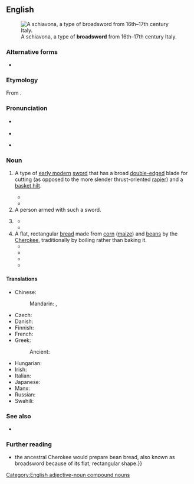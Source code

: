 {{also|broad sword}}
==English==
{{wikipedia|Basket-hilted sword}}
[[File:Schiavona-Morges.jpg|thumb|right|A schiavona, a type of '''broadsword''' from 16th–17th century Italy.]]

===Alternative forms===
* {{l|en|broad sword}}

===Etymology===
From {{compound|en|broad|sword}}.

===Pronunciation===
* {{a|UK}} {{IPA|en|/ˈbɹɔːd.sɔːd/}}
* {{audio|en|LL-Q1860 (eng)-Vealhurl-broadsword.wav|Audio (Southern England)}}
* {{a|US}} {{IPA|en|/ˈbɹɔd.sɔɹd/}}

===Noun===
{{en-noun}}

# {{lb|en|history}} A type of [[early modern]] [[sword]] that has a broad [[double-edged]] blade for cutting (as opposed to the more slender thrust-oriented [[rapier]]) and a [[basket hilt]].
#* {{quote-book|en|year=1861
|title=Athletic Sports and Recreations for Boys
|first=John George|last=Wood
|page=93
|url=https://books.google.com/books?id=YssDAAAAQAAJ&pg=PA93
|passage=The principal distinction between the '''broadsword''' and the rapier is, that the latter is formed only for thrusting, while the former is adapted for cutting also. Indeed, those who use the '''broadsword''' are, in my opinion, too apt to neglect the use of the point, and to give their attention almost exclusively to the cuts.}}
#* {{quote-book|en|year=1995
|title=The Encyclopedia of the Sword
|first=Nick|last=Evangelista
|isbn=9780313278969
|page=79
|url=https://books.google.com/books?id=TyJ8ebnS1HMC&pg=PA79
|passage=One version of the '''broadsword''', the Highland '''broadsword''', was adopted as the national sword of Scotland.  Another, the ''schiavona'', was Italy's version of the weapon.}}
# A person armed with such a sword.
# {{lb|en|colloquial|often|fantasy}} {{syn of|en|longsword}}
#* {{quote-book|en|year=1990
|year_published=1997
|chapter={{w|Conan the Magnificent}}
|title={{w|The Conan Chronicles II}}
|authorlink=Robert Jordan|first=Robert|last=Jordan
|passage=The Brythunian's arm drew back; the ancient '''broadsword''' with its strange, clawed quillons arcked spinning through the air.}}
#* {{quote-book|en|year=2013
|first=Colin|last=Brown
|chapter=1415 Azincourt
|title=Glory and B*llocks: The Truth Behind Ten Defining Events in British History
|url=https://books.google.com/books?id=aZucAwAAQBAJ&pg=PA46
|isbn=9781780744438
|page=46
|passage=Henry carried a heavy '''broadsword''' with a cruciform hilt, and a decorated dagger on his hip known as a ''misericord'' because its blade could release souls.  The English knights and men-at-arms carried '''broadswords''', maces for smashing skulls and the murderous pole-axe, combining a spear with an axehead about five feet long.}}
# A flat, rectangular [[bread]] made from [[corn]] ([[maize]]) and [[bean]]s by the [[Cherokee]], traditionally by boiling rather than baking it.
#* {{quote-book|en|date=2007-05-01|author=Andrew F. Smith|title=The Oxford Companion to American Food and Drink|publisher=Oxford University Press|isbn=9780199885763
|text=Cherokee "''broadswords'''" and "dog-heads," or Iroquois wedding breads (paired like dumbbells) might be eaten and described by visitors, but apparently were not adapted by colonial farmers other than a few intermarried pioneers.}}
#* {{quote-book|en|date=2013-01-31|author=Andrew Smith|title=The Oxford Encyclopedia of Food and Drink in America|isbn=9780199734962|page=701
|text=These breads were noted by early English explorers of the East Coast and continue to be made as Cherokee '''broadswords''', Navajo kneel-down bread, and other dishes. Tamale pie is one of a group of American foods invented outside the ethnic{{nb...}}}}
#* {{quote-book|en|date=2014-01-07|author=Joseph Bruchac|title=On This Long Journey, the Journal of Jesse Smoke, a Cherokee Boy, the Trail of Tears, 1838|publisher=Scholastic Inc.|isbn=9780545633819
|text=Then took two '''broadsword''' corn dumplings from the basket Mother left out on the porch last night. Ate them as I walked our line of rail fence after letting out the cows from the barn. The dumplings were delicious, and I wished I had{{nb...}}}}
#* {{quote-book|en|date=2014-10-30|author=Robert J. Conley|title=Mountain Windsong: A Novel of the Trail of Tears|publisher=University of Oklahoma Press|isbn=9780806175638|page=143
|text=Well, after awhile we just sat right down there on the ground by that fire beside the creek, and we ate some of those '''broadswords''', hot and fresh, and I tell you, that was the best bean bread I ever ate.}}

====Translations====
{{trans-top|longsword with a broad cutting blade}}
* Chinese:
*: Mandarin: {{t|cmn|闊劍}}, {{t|cmn|阔剑|tr=kuòjiàn}}
* Czech: {{t|cs|široký meč|m}}
* Danish: {{t-needed|da}}
* Finnish: {{t|fi|leveämiekka}}
* French: {{t+|fr|estramaçon|m}}
* Greek:
*: Ancient: {{t|grc|ῥομφαία|f}}
{{trans-mid}}
* Hungarian: {{t+|hu|pallos}}
* Irish: {{t|ga|claíomh leathan|m}}
* Italian: {{t|it|spadone|m}}
* Japanese: {{t|ja|ブロードソード|tr=burōdosōdo}}
* Manx: {{t|gv|cliwe daa laue|m}}
* Russian: {{t+|ru|пала́ш|m}} {{qualifier|usually single-edged}}
* Swahili: {{t|sw|upanga mpana}}
{{trans-bottom}}

===See also===
* {{l|en|falchion}}

===Further reading===
* {{cite-book|en|date=2021-11-16|author=Freddie Bitsoie|author2=James O. Fraioli|title=New Native Kitchen: Celebrating Modern Recipes of the American Indian|publisher=Abrams|isbn=9781647002527
|text={{...}} the ancestral Cherokee would prepare bean bread, also known as broadsword because of its flat, rectangular shape.}}

{{topics|en|Swords|Weapons}}
[[Category:English adjective-noun compound nouns]]